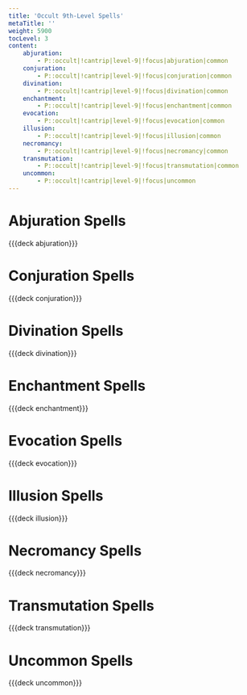 ```yaml
---
title: 'Occult 9th-Level Spells'
metaTitle: ''
weight: 5900
tocLevel: 3
content:
    abjuration:
        - P::occult|!cantrip|level-9|!focus|abjuration|common
    conjuration:
        - P::occult|!cantrip|level-9|!focus|conjuration|common
    divination:
        - P::occult|!cantrip|level-9|!focus|divination|common
    enchantment:
        - P::occult|!cantrip|level-9|!focus|enchantment|common
    evocation:
        - P::occult|!cantrip|level-9|!focus|evocation|common
    illusion:
        - P::occult|!cantrip|level-9|!focus|illusion|common
    necromancy:
        - P::occult|!cantrip|level-9|!focus|necromancy|common
    transmutation:
        - P::occult|!cantrip|level-9|!focus|transmutation|common
    uncommon:
        - P::occult|!cantrip|level-9|!focus|uncommon
---
```


# Abjuration Spells

{{{deck abjuration}}}

# Conjuration Spells

{{{deck conjuration}}}

# Divination Spells

{{{deck divination}}}

# Enchantment Spells

{{{deck enchantment}}}

# Evocation Spells

{{{deck evocation}}}

# Illusion Spells

{{{deck illusion}}}

# Necromancy Spells

{{{deck necromancy}}}

# Transmutation Spells

{{{deck transmutation}}}

# Uncommon Spells

{{{deck uncommon}}}
